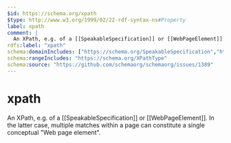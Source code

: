 ```yaml
---
$id: https://schema.org/xpath
$type: http://www.w3.org/1999/02/22-rdf-syntax-ns#Property
label: xpath
comment: |
  An XPath, e.g. of a [[SpeakableSpecification]] or [[WebPageElement]]. In the latter case, multiple matches within a page can constitute a single conceptual "Web page element".
rdfs:label: "xpath"
schema:domainIncludes: ["https://schema.org/SpeakableSpecification","https://schema.org/WebPageElement"]
schema:rangeIncludes: "https://schema.org/XPathType"
schema:source: "https://github.com/schemaorg/schemaorg/issues/1389"
---
```


# xpath

An XPath, e.g. of a [[SpeakableSpecification]] or [[WebPageElement]]. In the latter case, multiple matches within a page can constitute a single conceptual "Web page element".

